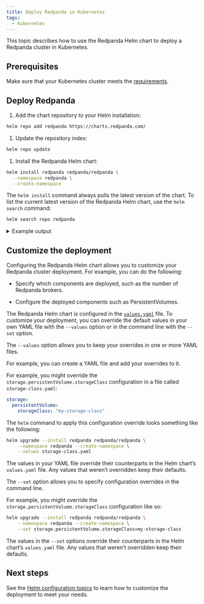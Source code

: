 ```yaml
---
title: Deploy Redpanda in Kubernetes
tags:
  - Kubernetes
---
```


<head>
    <meta name="title" content="Deploy Redpanda using the Helm Chart | Redpanda Docs"/>
    <meta name="description" content="Use the Redpanda Helm chart to deploy a Redpanda cluster in Kubernetes."/>
</head>


This topic describes how to use the Redpanda Helm chart to deploy a Redpanda cluster in Kubernetes.

## Prerequisites

Make sure that your Kubernetes cluster meets the [requirements](../kubernetes-cluster-requirements).

## Deploy Redpanda

1. Add the chart repository to your Helm installation:

  ```bash
  helm repo add redpanda https://charts.redpanda.com/
  ```

1. Update the repository index:

  ```bash
  helm repo update
  ```

1. Install the Redpanda Helm chart:

  ```bash
  helm install redpanda redpanda/redpanda \
    --namespace redpanda \
    --create-namespace
  ```

The `helm install` command always pulls the latest version of the chart. To list the current latest version of the Redpanda Helm chart, use the `helm search` command:

```bash
helm search repo redpanda
```

<details>
<summary>
Example output
</summary>

```
NAME             	CHART VERSION	APP VERSION	DESCRIPTION                                      
redpanda/redpanda	2.4.0        	v22.3.9    	Redpanda is the real-time engine for modern apps.
redpanda/console 	0.3.3        	v2.0.2     	Helm chart to deploy Redpanda Console.
```

The Redpanda Helm chart is the top result (`redpanda/redpanda`).

</details>

## Customize the deployment

Configuring the Redpanda Helm chart allows you to customize your Redpanda cluster deployment. For example, you can do the following: 

- Specify which components are deployed, such as the number of Redpanda brokers.

- Configure the deployed components such as PersistentVolumes.

The Redpanda Helm chart is configured in the [`values.yaml`](https://github.com/redpanda-data/helm-charts/blob/main/charts/redpanda/values.yaml) file. To customize your deployment, you can override the default values in your own YAML file with the `--values` option or in the command line with the `--set` option.

<Tabs>
<TabItem value="values" label="--values" default>

The `--values` option allows you to keep your overrides in one or more YAML files.

For example, you can create a YAML file and add your overrides to it.

For example, you might override the `storage.persistentVolume.storageClass` configuration in a file called `storage-class.yaml`:

```yaml
storage:
  persistentVolume:
    storageClass: "my-storage-class"
```

The `helm` command to apply this configuration override looks something like the following:

```bash
helm upgrade --install redpanda redpanda/redpanda \
    --namespace redpanda --create-namespace \
    --values storage-class.yaml
```

The values in your YAML file override their counterparts in the Helm chart’s `values.yaml` file. Any values that weren’t overridden keep their defaults.

</TabItem>
<TabItem value="set" label="--set" default>

The `--set` option allows you to specify configuration overrides in the command line.

For example, you might override the `storage.persistentVolume.storageClass` configuration like so:

```bash
helm upgrade --install redpanda redpanda/redpanda \
    --namespace redpanda --create-namespace \
    --set storage.persistentVolume.storageClass=my-storage-class
```

The values in the `--set` options override their counterparts in the Helm chart’s `values.yaml` file. Any values that weren’t overridden keep their defaults.

</TabItem>
</Tabs>

## Next steps

See the [Helm configuration topics](../../manage-kubernetes/helm-configuration) to learn how to customize the deployment to meet your needs.

